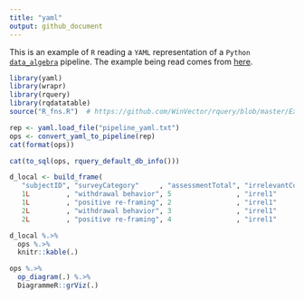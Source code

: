 ```yaml
---
title: "yaml"
output: github_document
---
```


This is an example of `R` reading a `YAML` representation of a `Python` [`data_algebra`](https://github.com/WinVector/data_algebra) pipeline.  The example being read comes from [here](https://github.com/WinVector/data_algebra/blob/master/Examples/LogisticExample/ScoringExample.ipynb).

```r
library(yaml)
library(wrapr)
library(rquery)
library(rqdatatable)
source("R_fns.R")  # https://github.com/WinVector/rquery/blob/master/Examples/yaml/R_fns.R

rep <- yaml.load_file("pipeline_yaml.txt")
ops <- convert_yaml_to_pipeline(rep)
cat(format(ops))

cat(to_sql(ops, rquery_default_db_info()))
```

```r
d_local <- build_frame(
   "subjectID", "surveyCategory"     , "assessmentTotal", "irrelevantCol1", "irrelevantCol2" |
   1L         , "withdrawal behavior", 5                , "irrel1"        , "irrel2"         |
   1L         , "positive re-framing", 2                , "irrel1"        , "irrel2"         |
   2L         , "withdrawal behavior", 3                , "irrel1"        , "irrel2"         |
   2L         , "positive re-framing", 4                , "irrel1"        , "irrel2"         )

d_local %.>% 
  ops %.>% 
  knitr::kable(.)
```


```r
ops %.>%
  op_diagram(.) %.>% 
  DiagrammeR::grViz(.)
```

